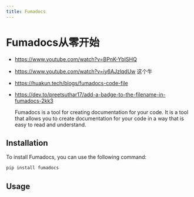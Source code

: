 ```yaml
---
title: Fumadocs
---
```


# Fumadocs从零开始

- https://www.youtube.com/watch?v=BPnK-YbISHQ
- https://www.youtube.com/watch?v=iy6AJzlqdUw 这个牛
- https://huakun.tech/blogs/fumadocs-code-file
- https://dev.to/preetsuthar17/add-a-badge-to-the-filename-in-fumadocs-2kk3

  Fumadocs is a tool for creating documentation for your code. It is a tool that
  allows you to create documentation for your code in a way that is easy to read
  and understand.

## Installation

To install Fumadocs, you can use the following command:

```bash
pip install fumadocs
```

## Usage
